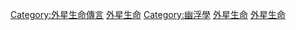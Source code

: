 {{DEFAULTSORT:Alleged UFO-related entities}}
[[Category:外星生命傳言|Category:外星生命傳言]]
[[Category:神秘生物|外星生命]]
[[Category:幽浮學|Category:幽浮學]]
[[Category:被認為和外星生命有關的超常現象|外星生命]]
[[Category:流行文化中的傳說生物|外星生命]]